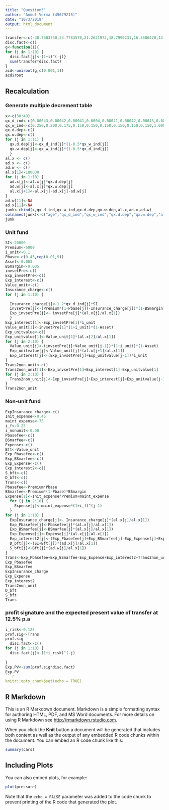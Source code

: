 ```yaml
---
title: "Question3"
author: "Anmol Verma (45679215)"
date: "10/3/2019"
output: html_document
---
```

```r
transfer<-c(-38.7603750,23.7783570,21.2621972,18.7990231,16.3686478,13.4784000,10.2381118,6.738058,3.0520639,-0.7596495)
disc.fact<-c()
g<-function(i){
for (j in 1:10) {
  disc.fact[j]<-(1+i)^(-j)}
  sum(transfer*disc.fact)
}
acd<-uniroot(g,c(0.001,1))
acd$root
```

## Recalculation
### Generate multiple decrement table
```r
x<-c(30:40)
qx_d_ind<-c(0.00043,0.00042,0.00041,0.0004,0.00041,0.00042,0.00043,0.00045,0.00049,0.00053,NA)
qx_w_ind<-c(0.250,0.200,0.175,0.150,0.150,0.150,0.150,0.150,0.150,1.000,NA)
qx.d.dep<-c()
qx.w.dep<-c()
for (j in 1:11) {
  qx.d.dep[j]<-qx_d_ind[j]*(1-0.5*qx_w_ind[j])
  qx.w.dep[j]<-qx_w_ind[j]*(1-0.5*qx_d_ind[j])
  }
al.x <- c()
ad.x <- c()
ad.w <- c()
al.x[1]<-100000
for (j in 1:10) {
  ad.x[j]<-al.x[j]*qx.d.dep[j]
  ad.w[j]<-al.x[j]*qx.w.dep[j]
  al.x[j+1]<-al.x[j]-ad.x[j]-ad.w[j]
}
ad.w[11]<-NA
ad.x[11]<-NA
junk<-cbind(x,qx_d_ind,qx_w_ind,qx.d.dep,qx.w.dep,al.x,ad.x,ad.w)
colnames(junk)<-c("age","qx_d_ind","qx_w_ind","qx.d.dep","qx.w.dep","al.x","ad.x","ad.w")
junk
```

### Unit fund
```r
SI<-20000
Premium<-5000
i_unit<-0.1
Pbase<-c(0.45,rep(0.01,9))
Asset<-0.003
BSmargin<-0.005
invsetPre<-c()
Exp_invsetPre<-c()
Exp_interest<-c()
Value_unit<-c()
Insurance_charge<-c()
for (j in 1:10) {
  
  Insurance_charge[j]<-1.2*qx_d_ind[j]*SI
  invsetPre[j]<-(Premium*(1-Pbase[j])-Insurance_charge[j])*(1-BSmargin)
  Exp_invsetPre[j]<- invsetPre[j]*(al.x[j]/al.x[1])
  }
Exp_interest[1]<-Exp_invsetPre[1]*i_unit
Value_unit[1]<-invsetPre[1]*(1+i_unit)*(1-Asset)
Exp_unitvalue<-c()
Exp_unitvalue[1]<-Value_unit[1]*(al.x[2]/al.x[1])
for (j in 2:10) {
  Value_unit[j]<-(invsetPre[j]+Value_unit[j-1])*(1+i_unit)*(1-Asset)
  Exp_unitvalue[j]<-Value_unit[j]*(al.x[j+1]/al.x[1])
  Exp_interest[j]<-(Exp_invsetPre[j]+Exp_unitvalue[j-1])*i_unit
}
Trans2non_unit<-c()
Trans2non_unit[1]<-Exp_invsetPre[1]+Exp_interest[1]-Exp_unitvalue[1]
for (j in 2:10) {
  Trans2non_unit[j]<-Exp_invsetPre[j]+Exp_interest[j]+Exp_unitvalue[j-1]-Exp_unitvalue[j]
}
Trans2non_unit
```

### Non-unit fund
```r
ExpInsurance_charge<-c()
Init_expense<-0.45
maint_expense<-75
i_f<-0.25
i_nonunit<-0.08
Pbasefee<-c()
BSmarfee<-c()
Expense<-c()
Bft<-Value_unit
Exp_Pbasefee<-c()
Exp_BSmarfee<-c()
Exp_Expense<-c()
Exp_interest2<-c()
S_bft<-c()
D_bft<-c()
Trans<-c()
Pbasefee<-Premium*Pbase
BSmarfee<-Premium*(1-Pbase)*BSmargin
Expense[1]<-Init_expense*Premium+maint_expense
  for (j in 2:10) {
    Expense[j]<-maint_expense*(1+i_f)^(j-1)
  }
for (j in 1:10) {
  ExpInsurance_charge[j]<- Insurance_charge[j]*(al.x[j]/al.x[1])
  Exp_Pbasefee[j]<-Pbasefee[j]*(al.x[j]/al.x[1])
  Exp_BSmarfee[j]<-BSmarfee[j]*(al.x[j]/al.x[1])
  Exp_Expense[j]<-Expense[j]*(al.x[j]/al.x[1])
  Exp_interest2[j]<-(Exp_Pbasefee[j]+Exp_BSmarfee[j]-Exp_Expense[j]+ExpInsurance_charge[j])*i_nonunit
  D_bft[j]<-(SI+Bft[j])*(ad.x[j]/al.x[1])
  S_bft[j]<-Bft[j]*(ad.w[j]/al.x[1])
}
Trans<-Exp_Pbasefee+Exp_BSmarfee-Exp_Expense+Exp_interest2+Trans2non_unit-D_bft-S_bft+ExpInsurance_charge
Exp_Pbasefee
Exp_BSmarfee
ExpInsurance_charge
Exp_Expense
Exp_interest2
Trans2non_unit
D_bft
S_bft
Trans
```

### profit signature and the expected present value of transfer at 12.5% p.a
```r
i_risk<-0.125
prof.sig<-Trans
prof.sig
  disc.fact<-c()
for (j in 1:10) {
  disc.fact[j]<-(1+i_risk)^(-j)
  
}
Exp.PV<-sum(prof.sig*disc.fact)
Exp.PV
```r
knitr::opts_chunk$set(echo = TRUE)
```

## R Markdown

This is an R Markdown document. Markdown is a simple formatting syntax for authoring HTML, PDF, and MS Word documents. For more details on using R Markdown see <http://rmarkdown.rstudio.com>.

When you click the **Knit** button a document will be generated that includes both content as well as the output of any embedded R code chunks within the document. You can embed an R code chunk like this:

```r
summary(cars)
```

## Including Plots

You can also embed plots, for example:

```r
plot(pressure)
```

Note that the `echo = FALSE` parameter was added to the code chunk to prevent printing of the R code that generated the plot.
